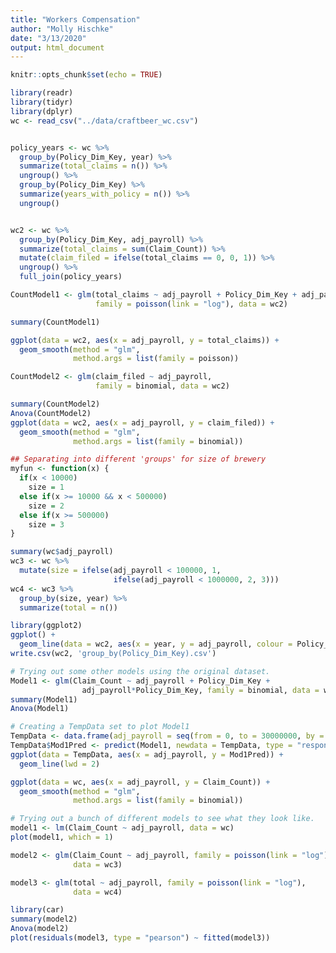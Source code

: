 ```yaml
---
title: "Workers Compensation"
author: "Molly Hischke"
date: "3/13/2020"
output: html_document
---
```


```r
knitr::opts_chunk$set(echo = TRUE)
```


```r
library(readr)
library(tidyr)
library(dplyr)
wc <- read_csv("../data/craftbeer_wc.csv")


policy_years <- wc %>% 
  group_by(Policy_Dim_Key, year) %>% 
  summarize(total_claims = n()) %>% 
  ungroup() %>% 
  group_by(Policy_Dim_Key) %>% 
  summarize(years_with_policy = n()) %>% 
  ungroup()


wc2 <- wc %>% 
  group_by(Policy_Dim_Key, adj_payroll) %>% 
  summarize(total_claims = sum(Claim_Count)) %>% 
  mutate(claim_filed = ifelse(total_claims == 0, 0, 1)) %>% 
  ungroup() %>% 
  full_join(policy_years)
```


```r
CountModel1 <- glm(total_claims ~ adj_payroll + Policy_Dim_Key + adj_payroll*Policy_Dim_Key, 
                   family = poisson(link = "log"), data = wc2)

summary(CountModel1)

ggplot(data = wc2, aes(x = adj_payroll, y = total_claims)) +
  geom_smooth(method = "glm",
              method.args = list(family = poisson))

CountModel2 <- glm(claim_filed ~ adj_payroll,
                   family = binomial, data = wc2)

summary(CountModel2)
Anova(CountModel2)
ggplot(data = wc2, aes(x = adj_payroll, y = claim_filed)) +
  geom_smooth(method = "glm",
              method.args = list(family = binomial))
```


```r
## Separating into different 'groups' for size of brewery
myfun <- function(x) {
  if(x < 10000)
    size = 1
  else if(x >= 10000 && x < 500000)
    size = 2
  else if(x >= 500000)
    size = 3
}

summary(wc$adj_payroll)
wc3 <- wc %>% 
  mutate(size = ifelse(adj_payroll < 100000, 1, 
                       ifelse(adj_payroll < 1000000, 2, 3))) 
wc4 <- wc3 %>% 
  group_by(size, year) %>% 
  summarize(total = n())

library(ggplot2)
ggplot() +
  geom_line(data = wc2, aes(x = year, y = adj_payroll, colour = Policy_Dim_Key))
write.csv(wc2, 'group_by(Policy_Dim_Key).csv')
```


```r
# Trying out some other models using the original dataset.
Model1 <- glm(Claim_Count ~ adj_payroll + Policy_Dim_Key + 
                adj_payroll*Policy_Dim_Key, family = binomial, data = wc)
summary(Model1)
Anova(Model1)

# Creating a TempData set to plot Model1
TempData <- data.frame(adj_payroll = seq(from = 0, to = 30000000, by = 20000))
TempData$Mod1Pred <- predict(Model1, newdata = TempData, type = "response")
ggplot(data = TempData, aes(x = adj_payroll, y = Mod1Pred)) +
  geom_line(lwd = 2)

ggplot(data = wc, aes(x = adj_payroll, y = Claim_Count)) +
  geom_smooth(method = "glm",
              method.args = list(family = binomial))
```


```r

# Trying out a bunch of different models to see what they look like.
model1 <- lm(Claim_Count ~ adj_payroll, data = wc)
plot(model1, which = 1)

model2 <- glm(Claim_Count ~ adj_payroll, family = poisson(link = "log"), 
              data = wc3)

model3 <- glm(total ~ adj_payroll, family = poisson(link = "log"), 
              data = wc4)

library(car)
summary(model2)
Anova(model2)
plot(residuals(model3, type = "pearson") ~ fitted(model3))
```


